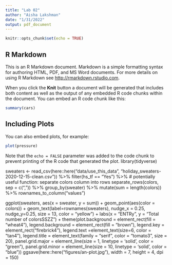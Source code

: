 ```yaml
---
title: "Lab 02"
author: "Aisha Lakshman"
date: "1/31/2022"
output: pdf_document
---
```


```r
knitr::opts_chunk$set(echo = TRUE)
```

## R Markdown

This is an R Markdown document. Markdown is a simple formatting syntax for authoring HTML, PDF, and MS Word documents. For more details on using R Markdown see <http://rmarkdown.rstudio.com>.

When you click the **Knit** button a document will be generated that includes both content as well as the output of any embedded R code chunks within the document. You can embed an R code chunk like this:

```r
summary(cars)
```

## Including Plots

You can also embed plots, for example:

```r
plot(pressure)
```

Note that the `echo = FALSE` parameter was added to the code chunk to prevent printing of the R code that generated the plot.
library(tidyverse)

sweaters <- read_csv(here::here("data/use_this_data", "holiday_sweaters-2020-12-15-clean.csv")) %>% 
  filter(hs_tf == "Yes") %>% 
  # potentially useful function: separate colors column into rows
  separate_rows(colors, sep = c(", ")) %>% 
  group_by(sweater) %>% 
  mutate(sum = length(colors)) %>% 
  rownames_to_column("values")

ggplot(sweaters, aes(x = sweater, y = sum)) +
  geom_point(aes(color = colors)) + 
  geom_text(label=rownames(sweaters), nudge_x = 0.25, nudge_y=0.25, size = 13, color = "yellow") + 
  labs(x = "ENTRy", 
       y = "Total number of colorsSSZZ") +
  theme(plot.background = element_rect(fill = "wheat4"),
        legend.background = element_rect(fill = "brown"), legend.key = element_rect("firebrick4"), 
        legend.text =element_text(size=6, color = "tan4"), 
        legend.title = element_text(family = "serif", color = "tomato3", size = 20), 
        panel.grid.major = element_line(size = 1, linetype = 'solid',
                                        color = "green"), panel.grid.minor = element_line(size = 10, linetype = 'solid',
                                                                                          color = "blue"))
ggsave(here::here("figures/an-plot.jpg"), width = 7, height = 4, dpi = 150)


